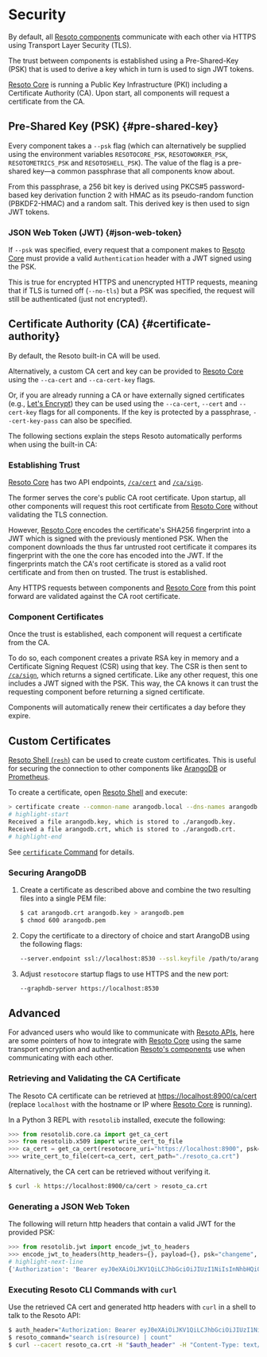 # Security

By default, all [Resoto components](./components/index.mdx) communicate with each other via HTTPS using Transport Layer Security (TLS).

The trust between components is established using a Pre-Shared-Key (PSK) that is used to derive a key which in turn is used to sign JWT tokens.

[Resoto Core](./components/core.mdx) is running a Public Key Infrastructure (PKI) including a Certificate Authority (CA). Upon start, all components will request a certificate from the CA.

## Pre-Shared Key (PSK) {#pre-shared-key}

Every component takes a `--psk` flag (which can alternatively be supplied using the environment variables `RESOTOCORE_PSK`, `RESOTOWORKER_PSK`, `RESOTOMETRICS_PSK` and `RESOTOSHELL_PSK`). The value of the flag is a pre-shared key—a common passphrase that all components know about.

From this passphrase, a 256 bit key is derived using PKCS#5 password-based key derivation function 2 with HMAC as its pseudo-random function (PBKDF2-HMAC) and a random salt. This derived key is then used to sign JWT tokens.

### JSON Web Token (JWT) {#json-web-token}

If `--psk` was specified, every request that a component makes to [Resoto Core](./components/core.mdx) must provide a valid `Authentication` header with a JWT signed using the PSK.

This is true for encrypted HTTPS and unencrypted HTTP requests, meaning that if TLS is turned off (`--no-tls`) but a PSK was specified, the request will still be authenticated (just not encrypted!).

## Certificate Authority (CA) {#certificate-authority}

By default, the Resoto built-in CA will be used.

Alternatively, a custom CA cert and key can be provided to [Resoto Core](./components/core.mdx) using the `--ca-cert` and `--ca-cert-key` flags.

Or, if you are already running a CA or have externally signed certificates (e.g., [Let's Encrypt](https://letsencrypt.org)) they can be used using the `--ca-cert`, `--cert` and `--cert-key` flags for all components. If the key is protected by a passphrase, `--cert-key-pass` can also be specified.

The following sections explain the steps Resoto automatically performs when using the built-in CA:

### Establishing Trust

[Resoto Core](./components/core.mdx) has two API endpoints, [`/ca/cert`](./api/retrieve-the-certificate-authorities-public-certificate) and [`/ca/sign`](./api/sign-a-certificate-request).

The former serves the core's public CA root certificate. Upon startup, all other components will request this root certificate from [Resoto Core](./components/core.mdx) without validating the TLS connection.

However, [Resoto Core](./components/core.mdx) encodes the certificate's SHA256 fingerprint into a JWT which is signed with the previously mentioned PSK. When the component downloads the thus far untrusted root certificate it compares its fingerprint with the one the core has encoded into the JWT. If the fingerprints match the CA's root certificate is stored as a valid root certificate and from then on trusted. The trust is established.

Any HTTPS requests between components and [Resoto Core](./components/core.mdx) from this point forward are validated against the CA root certificate.

### Component Certificates

Once the trust is established, each component will request a certificate from the CA.

To do so, each component creates a private RSA key in memory and a Certificate Signing Request (CSR) using that key. The CSR is then sent to [`/ca/sign`](./api/sign-a-certificate-request), which returns a signed certificate. Like any other request, this one includes a JWT signed with the PSK. This way, the CA knows it can trust the requesting component before returning a signed certificate.

Components will automatically renew their certificates a day before they expire.

## Custom Certificates

[Resoto Shell (`resh`)](./components/shell.mdx) can be used to create custom certificates. This is useful for securing the connection to other components like [ArangoDB](https://arangodb.com) or [Prometheus](https://prometheus.io).

To create a certificate, open [Resoto Shell](./components/shell.mdx) and execute:

```bash
> certificate create --common-name arangodb.local --dns-names arangodb.local localhost --ip-addresses 127.0.0.1
# highlight-start
​Received a file arangodb.key, which is stored to ./arangodb.key.
​Received a file arangodb.crt, which is stored to ./arangodb.crt.
# highlight-end
```

See [`certificate` Command](./cli/setup-commands/certificate.mdx) for details.

### Securing ArangoDB

1. Create a certificate as described above and combine the two resulting files into a single PEM file:

   ```bash
   $ cat arangodb.crt arangodb.key > arangodb.pem
   $ chmod 600 arangodb.pem
   ```

2. Copy the certificate to a directory of choice and start ArangoDB using the following flags:

   ```bash
   --server.endpoint ssl://localhost:8530 --ssl.keyfile /path/to/arangodb.pem
   ```

3. Adjust `resotocore` startup flags to use HTTPS and the new port:

   ```bash
   --graphdb-server https://localhost:8530
   ```

## Advanced

For advanced users who would like to communicate with [Resoto APIs](./api/index.mdx), here are some pointers of how to integrate with [Resoto Core](./components/core.mdx) using the same transport encryption and authentication [Resoto's components](./components/index.mdx) use when communicating with each other.

### Retrieving and Validating the CA Certificate

The Resoto CA certificate can be retrieved at <https://localhost:8900/ca/cert> (replace `localhost` with the hostname or IP where [Resoto Core](./components/core.mdx) is running).

In a Python 3 REPL with `resotolib` installed, execute the following:

```python
>>> from resotolib.core.ca import get_ca_cert
>>> from resotolib.x509 import write_cert_to_file
>>> ca_cert = get_ca_cert(resotocore_uri="https://localhost:8900", psk="changeme")
>>> write_cert_to_file(cert=ca_cert, cert_path="./resoto_ca.crt")
```

Alternatively, the CA cert can be retrieved without verifying it.

```bash
$ curl -k https://localhost:8900/ca/cert > resoto_ca.crt
```

### Generating a JSON Web Token

The following will return http headers that contain a valid JWT for the provided PSK:

```python
>>> from resotolib.jwt import encode_jwt_to_headers
>>> encode_jwt_to_headers(http_headers={}, payload={}, psk="changeme", expire_in=3600)
# highlight-next-line
​{'Authorization': 'Bearer eyJ0eXAiOiJKV1QiLCJhbGciOiJIUzI1NiIsInNhbHQiOiJuSVEzU3M5TGVNS1JHYUNQUEJxMnlBPT0ifQ.eyJleHAiOjE2NDkzNzI1MTR9.KXAmijfSsV-taO3890qJNzXKXng1u38eU6PTrDYTgVs'}
```

### Executing Resoto CLI Commands with `curl`

Use the retrieved CA cert and generated http headers with `curl` in a shell to talk to the Resoto API:

```bash
$ auth_header="Authorization: Bearer eyJ0eXAiOiJKV1QiLCJhbGciOiJIUzI1NiIsInNhbHQiOiJuSVEzU3M5TGVNS1JHYUNQUEJxMnlBPT0ifQ.eyJleHAiOjE2NDkzNzI1MTR9.KXAmijfSsV-taO3890qJNzXKXng1u38eU6PTrDYTgVs"
$ resoto_command="search is(resource) | count"
$ curl --cacert resoto_ca.crt -H "$auth_header" -H "Content-Type: text/plain" -H "Accept: application/json" -X POST -d "$resoto_command" https://localhost:8900/cli/execute
```
